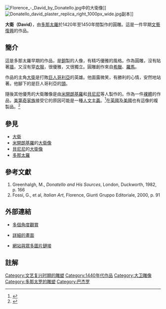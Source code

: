 [[File:Florence_-_David_by_Donatello.jpg|thumb]]中的大衛像]]
[[File:Donatello_david_plaster_replica_right_1000px_wide.jpg|thumb]]副本</small>]]

'''大衛（David）'''，由[[多那太羅|多那太羅]]於1420年至1450年間製作的圓雕。這是一件早期[[文藝復興|文藝復興]]的作品。

==簡介==
這是多那太羅早期的作品，是[[銅|銅]]製的人像，有精巧優雅的風格。作為圓雕，沒有貼著[[牆|牆]]，又沒有穿[[衣服|衣服]]，很優雅，又很獨立。圓雕創作來自[[希臘|希臘]]、[[羅馬|羅馬]]。

作品的主角[[大衛|大衛]]是打敗[[巨人|巨人]][[歌利亚|哥利亞]]的英雄。他面露微笑，有勝利的心情，安然地站著。他腳下的是巨人哥利亞的[[頭|頭]]。

隨後其他優秀的大衛雕像是由[[米開朗基羅|米開朗基羅]]和[[吉安·洛伦佐·贝尼尼|貝尼尼]]等人製作的。作為一件[[裸體|裸體]]的作品，[[美第奇家族|美第奇家族]]接受它的原因可能是一種[[人文主義|人文主義]]。<ref name="raymondjeanfrontain">{{cite web| url=http://www.glreview.com/issues/13.4/13.4-frontain.php| title=The Fortune in David's Eyes| work=GLRW| author=Raymond-Jean Frontain| deadurl=yes| archiveurl=https://web.archive.org/web/20090319180818/http://www.glreview.com/issues/13.4/13.4-frontain.php| archivedate=2009-03-19| access-date=2009-05-02}}</ref>在[[英國|英國]]及[[美國|美國]]也有這像的複製品。<ref>{{cite web |url=http://www.norwichfreeacademy.com/museum/what-is-this-place/ |title=存档副本 |accessdate=2010-09-21 |deadurl=yes |archiveurl=https://web.archive.org/web/20110714200138/http://www.norwichfreeacademy.com/museum/what-is-this-place/ |archivedate=2011-07-14 }}</ref>

==參見==
* [[大衛|大衛]]
* [[米開朗基羅|米開朗基羅]]的[[大衛像|大衛像]]
* [[吉安·洛伦佐·贝尼尼|貝尼尼]]的[[大衛_(貝尼尼)|大衛像]]
* [[多那太羅|多那太羅]]

==參考文獻==
# Greenhalgh, M., ''Donatello and His Sources'', London, Duckworth, 1982, p. 166
# Fossi, G., et al, ''Italian Art'', Florence, Giunti Gruppo Editoriale, 2000, p. 91

==外部連結==
{{commonscat|Donatello's David}}
* {{en}}[https://web.archive.org/web/20110726134753/http://www.gunnzone.org/GunnImages/11_David_Donatello-L-R.html 多個角度觀賞]
* {{en}}[https://web.archive.org/web/20090207224738/http://www.thais.it/scultura/image/sch00037.jpg 詳細的畫面]
* {{en}}[http://www.p-synd.com/donatello.htm 網站與眾多圖片鏈接] {{Wayback|url=http://www.p-synd.com/donatello.htm |date=20200218022559 }}

==註解==
{{Reflist}}

{{Authority control}}
[[Category:文艺复兴时期的雕塑|Category:文艺复兴时期的雕塑]]
[[Category:1440年代作品|Category:1440年代作品]]
[[Category:大卫雕像|Category:大卫雕像]]
[[Category:多那太罗的雕塑|Category:多那太罗的雕塑]]
[[Category:巴杰罗|Category:巴杰罗]]